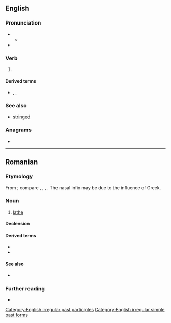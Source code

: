==English==

===Pronunciation===
* {{IPA|en|/ˈstɹʌŋ/}}
** {{audio|en|LL-Q1860 (eng)-Vealhurl-strung.wav|Audio (UK)}}
* {{rhymes|en|ʌŋ|s=1}}

===Verb===
{{head|en|verb form}}

# {{en-past of|string}}

====Derived terms====
* {{l|en|highly strung}}, {{l|en|highly-strung}}, {{l|en|high-strung}}

===See also===
* [[stringed]]

===Anagrams===
* {{anagrams|en|a=gnrstu|grunts}}

[[Category:English irregular past participles]]
[[Category:English irregular simple past forms]]

----

==Romanian==

===Etymology===
From {{der|ro|sla}} {{m|sla-pro|*strugъ}}; compare {{cog|bg|струг}}, {{cog|sh|strug}}, {{cog|pl|strug}}, {{cog|ru|струг}}. The nasal infix may be due to the influence of Greek.

===Noun===
{{ro-noun|n|strunguri}}

# [[lathe]]

====Declension====
{{ro-noun-n-uri}}

====Derived terms====
* {{l|ro|strungar}}
* {{l|ro|strunji}}

====See also====
* {{l|ro|strungă}}

===Further reading===
* {{R:DEX}}